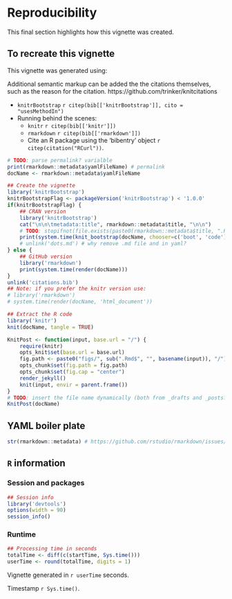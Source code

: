 <!-- *** reproducibility *** 
NB: Do not add yaml code here, put it at the start of the top level Rmd 
-->

# Reproducibility
This final section highlights how this vignette was created.

## To recreate this vignette
This vignette was generated using:    


Additional semantic markup can be added the the citations themselves, such as the reason for the citation. 
https://github.com/trinker/knitcitations 

* `knitrBootstrap` `r citep(bib[['knitrBootstrap']], cito = "usesMethodIn")`
* Running behind the scenes:  
    * `knitr` `r citep(bib[['knitr']])` 
    * `rmarkdown` `r citep(bib[['rmarkdown']])` 
    * Cite an R package using the 'bibentry' object `r citep(citation("RCurl"))`.


```r
# TODO: parse permalink? varialble
print(rmarkdown::metadata$yamlFileName) # permalink
docName <- rmarkdown::metadata$yamlFileName

## Create the vignette
library('knitrBootstrap') 
knitrBootstrapFlag <- packageVersion('knitrBootstrap') < '1.0.0'
if(knitrBootstrapFlag) {
    ## CRAN version
    library('knitrBootstrap')
    cat("\n\n\tmetadata:title", rmarkdown::metadata$title, "\n\n")
    # TODO: stopifnot(file.exists(paste0(rmarkdown::metadata$title, ".Rmd")))
    print(system.time(knit_bootstrap(docName, chooser=c('boot', 'code'), show_code = TRUE)))
    # unlink('dots.md') # why remove .md file and in yaml?
} else {
    ## GitHub version
    library('rmarkdown')
    print(system.time(render(docName)))
}
unlink('citations.bib')
## Note: if you prefer the knitr version use:
# library('rmarkdown')
# system.time(render(docName, 'html_document'))

## Extract the R code
library('knitr')
knit(docName, tangle = TRUE)

KnitPost <- function(input, base.url = "/") {
    require(knitr)
    opts_knit$set(base.url = base.url)
    fig.path <- paste0("figs/", sub(".Rmd$", "", basename(input)), "/")
    opts_chunk$set(fig.path = fig.path)
    opts_chunk$set(fig.cap = "center")
    render_jekyll()
    knit(input, envir = parent.frame())
}
# TODO: insert the file name dynamically (both from _drafts and _posts?)
KnitPost(docName)

```

## YAML boiler plate
```r
str(rmarkdown::metadata) # https://github.com/rstudio/rmarkdown/issues/260
```

## `R` information

### Session and packages
```r
## Session info
library('devtools')
options(width = 90)
session_info()
```

### Runtime 
```r
## Processing time in seconds
totalTime <- diff(c(startTime, Sys.time()))
userTime <- round(totalTime, digits = 1)
```
Vignette generated in `r userTime` seconds.   
<p>Timestamp `r Sys.time()`. <!-- Date the vignette was generated -->

